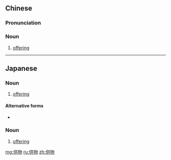 ==Chinese==
{{zh-forms}}

===Pronunciation===
{{zh-pron
|m=gòngwù
|c=gung3 mat6
|h=pfs=kiûng-vu̍t
|mn=kèng-mi̍h
|cat=n
}}

===Noun===
{{zh-noun}}

# [[offering]]
#: {{zh-x|也 要 憑 愛心 行事，正如 ^基督 愛 我們，為 我們 捨 了 自己，當{dàng}作 馨香 的 '''供{gòng}物''' 和 祭物，獻 與 ^神。|And walk in love, as Christ also hath loved us, and hath given himself for us an '''offering''' and a sacrifice to God for a sweetsmelling savour.|ref={{w2|zh|和合本|新標點和合本}} ([[w:Chinese Union Version|Chinese Union Version with New Punctuation]]), {{lang|zh|以弗所書}} (Ephesians) 5:2}}

----

==Japanese==
{{ja-kanjitab|そな|o1=え|もの|yomi=kun}}

===Noun===
{{ja-noun|そなえもの}}

# [[offering]]

====Alternative forms====
* {{l|ja|供え物}}

{{ja-kanjitab|く|もつ|yomi=on}}

===Noun===
{{ja-noun|くもつ}}

# [[offering]]

[[mg:供物]]
[[ru:供物]]
[[zh:供物]]